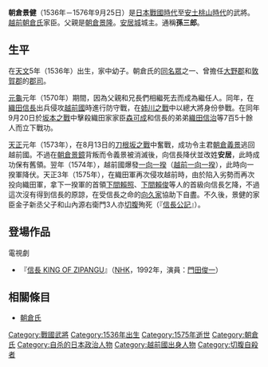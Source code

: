 {{japanese|japanese=朝倉 景健|kana=あさくら かげたけ|romaji=Asakura Kegetake}}
'''朝倉景健'''（1536年－1576年9月25日）是[[日本戰國時代|日本戰國時代]]至[[安土桃山時代|安土桃山時代]]的武將。[[越前國|越前]][[朝倉氏|朝倉氏]]家臣。父親是[[朝倉景隆|朝倉景隆]]。[[安居城|安居城]]城主。通稱'''孫三郎'''。

== 生平 ==
在[[天文_(後奈良天皇)|天文]]5年（1536年）出生，家中幼子。朝倉氏的[[同名眾|同名眾]]之一、曾擔任[[大野郡|大野郡]]和[[敦賀郡|敦賀郡]]的[[郡司|郡司]]。

[[元龜|元龜]]元年（1570年）期間，因為父親和兄長們相繼死去而成為繼任人。同年，在[[織田信長|織田信長]]出兵侵攻[[越前國|越前國]]時進行防守戰，在[[姉川之戰|姉川之戰]]中以總大將身份參戰。在同年9月20日於[[志賀之陣|坂本之戰]]中擊殺織田家家臣[[森可成|森可成]]和信長的弟弟[[織田信治|織田信治]]等7百5十餘人而立下戰功。

[[天正_(日本)|天正]]元年（1573年），在8月13日的[[一乘谷之戰|刀根坂之戰]]中奮戰，成功令主君[[朝倉義景|朝倉義景]]逃回越前國。不過在[[朝倉景鏡|朝倉景鏡]]背叛而令義景被消滅後，向信長降伏並改姓'''安居'''，此時成功保有舊領。翌年（1574年），越前國爆發[[一向一揆|一向一揆]]（[[越前一向一揆|越前一向一揆]]），此時向一揆軍降伏。天正3年（1575年），在織田軍再次侵攻越前時，由於陷入劣勢而再次投向織田軍，拿下一揆軍的首領[[下間賴照|下間賴照]]、[[下間賴俊|下間賴俊]]等人的首級向信長乞降，不過這次沒有得到信長的原諒，在受信長之命的[[向久家|向久家]]協助下自盡。不久後，景健的家臣金子新丞父子和山內源右衛門3人亦[[切腹|切腹]]殉死（『[[信長公記|信長公記]]』）。

== 登場作品 ==
;電視劇
*『[[信長_KING_OF_ZIPANGU|信長 KING OF ZIPANGU]]』（[[NHK|NHK]]，1992年，演員：[[門田俊一|門田俊一]]）

== 相關條目 ==
*[[朝倉氏|朝倉氏]]

[[Category:戰國武將|Category:戰國武將]]
[[Category:1536年出生|Category:1536年出生]]
[[Category:1575年逝世|Category:1575年逝世]]
[[Category:朝倉氏|Category:朝倉氏]]
[[Category:自杀的日本政治人物|Category:自杀的日本政治人物]]
[[Category:越前國出身人物|Category:越前國出身人物]]
[[Category:切腹自殺者|Category:切腹自殺者]]
{{samurai-stub}}